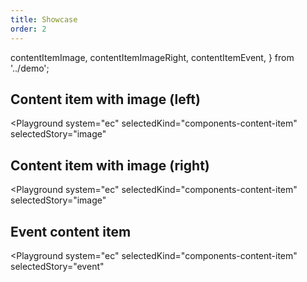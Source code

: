 ```yaml
---
title: Showcase
order: 2
---
```


  contentItemImage,
  contentItemImageRight,
  contentItemEvent,
} from '../demo';

## Content item with image (left)

<Playground
  system="ec"
  selectedKind="components-content-item"
  selectedStory="image"
>
  <Html markup={contentItemImage} />
</Playground>

## Content item with image (right)

<Playground
  system="ec"
  selectedKind="components-content-item"
  selectedStory="image"
>
  <Html markup={contentItemImageRight} />
</Playground>

## Event content item

<Playground
  system="ec"
  selectedKind="components-content-item"
  selectedStory="event"
>
  <Html markup={contentItemEvent} />
</Playground>

